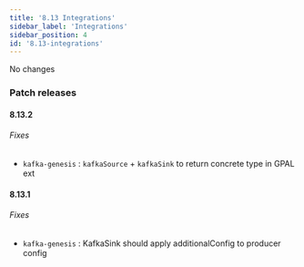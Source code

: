 ```yaml
---
title: '8.13 Integrations'
sidebar_label: 'Integrations'
sidebar_position: 4
id: '8.13-integrations'
---
```


No changes

### Patch releases

#### 8.13.2

###### Fixes

* `kafka-genesis` : `kafkaSource` + `kafkaSink` to return concrete type in GPAL ext 

#### 8.13.1

###### Fixes

* `kafka-genesis` : KafkaSink should apply additionalConfig to producer config 